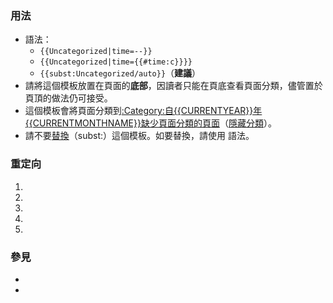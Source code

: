 <noinclude>{{template doc page viewed directly}}</noinclude>
{{Twinkle standard installation}}
<!-- 在本行下編輯模板說明 -->
===用法===
* 語法：
**<code><nowiki>{{Uncategorized|</nowiki>time={{CURRENTYEAR}}-{{CURRENTMONTH}}-{{CURRENTDAY2}}<nowiki>}}</nowiki></code>
**<code><nowiki>{{Uncategorized|</nowiki>time={{#time:c}}<nowiki>}}</nowiki></code>
**<code><nowiki>{{subst:Uncategorized/auto}}</nowiki></code>（'''建議'''）
* 請將這個模板放置在頁面的'''底部'''，因讀者只能在頁底查看頁面分類，儘管置於頁頂的做法仍可接受。
* 這個模板會將頁面分類到[[:Category:自{{CURRENTYEAR}}年{{CURRENTMONTHNAME}}缺少頁面分類的頁面]]（[[Template:Hiddencat|隱藏分類]]）。
* 請不要[[Wikipedia:Subst|替換]]（subst:）這個模板。如要替換，請使用 {{tltts|Uncategorized/auto}} 語法。

===重定向===
# {{tl|Uncat}}
# {{tl|Nocat}}
# {{tl|Categorize}}
# {{tl|Categorise}}
# {{tl|Uncategorised}}

===參見===

* {{tl|Recat}}
* {{tl|Catimprove}}

<includeonly>
<!-- 本行下加入模板的分類 -->
[[Category:清理模板|{{PAGENAME}}]]
</includeonly>